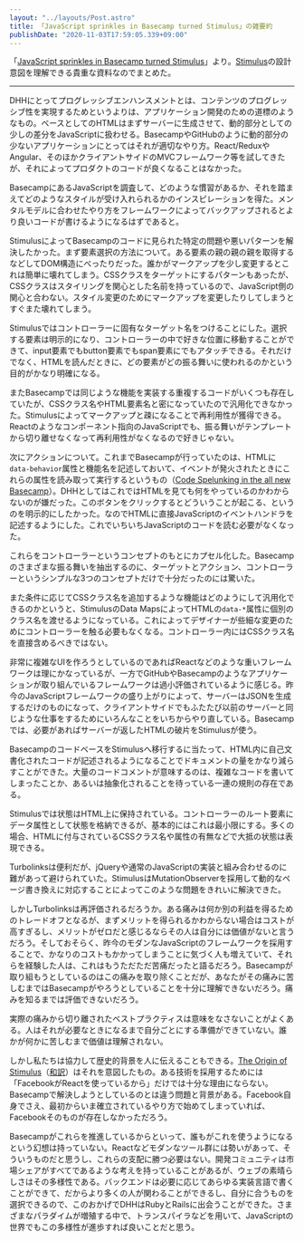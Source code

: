 ```yaml
---
layout: "../layouts/Post.astro"
title: 「JavaScript sprinkles in Basecamp turned Stimulus」の雑要約
publishDate: "2020-11-03T17:59:05.339+09:00"
---
```


「[JavaScript sprinkles in Basecamp turned Stimulus](https://changelog.com/podcast/286)」より。[Stimulus](https://stimulusjs.org/)の設計意図を理解できる貴重な資料なのでまとめた。

---

DHHにとってプログレッシブエンハンスメントとは、コンテンツのプログレッシブ性を実現するためというよりは、アプリケーション開発のための道標のようなもの。ベースとしてのHTMLはまずサーバーに生成させて、動的部分としての少しの差分をJavaScriptに扱わせる。BasecampやGitHubのように動的部分の少ないアプリケーションにとってはそれが適切なやり方。React/ReduxやAngular、そのほかクライアントサイドのMVCフレームワーク等を試してきたが、それによってプロダクトのコードが良くなることはなかった。

BasecampにあるJavaScriptを調査して、どのような慣習があるか、それを踏まえてどのようなスタイルが受け入れられるかのインスピレーションを得た。メンタルモデルに合わせたやり方をフレームワークによってバックアップされるとより良いコードが書けるようになるはずであると。

StimulusによってBasecampのコードに見られた特定の問題や悪いパターンを解決したかった。まず要素選択の方法について。ある要素の親の親の親を取得するなどしてDOM構造にべったりだった。誰かがマークアップを少し変更するとこれは簡単に壊れてしまう。CSSクラスをターゲットにするパターンもあったが、CSSクラスはスタイリングを関心とした名前を持っているので、JavaScript側の関心と合わない。スタイル変更のためにマークアップを変更したりしてしまうとすぐまた壊れてしまう。

Stimulusではコントローラーに固有なターゲット名をつけることにした。選択する要素は明示的になり、コントローラーの中で好きな位置に移動することができて、input要素でもbutton要素でもspan要素にでもアタッチできる。それだけでなく、HTMLを読んだときに、どの要素がどの振る舞いに使われるのかという目的がかなり明確になる。

またBasecampでは同じような機能を実装する重複するコードがいくつも存在していたが、CSSクラス名やHTML要素名と密になっていたので汎用化できなかった。Stimulusによってマークアップと疎になることで再利用性が獲得できる。Reactのようなコンポーネント指向のJavaScriptでも、振る舞いがテンプレートから切り離せなくなって再利用性がなくなるので好きじゃない。

次にアクションについて。これまでBasecampが行っていたのは、HTMLに`data-behavior`属性と機能名を記述しておいて、イベントが発火されたときにこれらの属性を読み取って実行するというもの（[Code Spelunking in the all new Basecamp](https://signalvnoise.com/posts/3167-code-spelunking-in-the-all-new-basecamp)）。DHHとしてはこれではHTMLを見ても何をやっているのかわからないのが嫌だった。このボタンをクリックするとどういうことが起こる、というのを明示的にしたかった。なのでHTMLに直接JavaScriptのイベントハンドラを記述するようにした。これでいちいちJavaScriptのコードを読む必要がなくなった。

これらをコントローラーというコンセプトのもとにカプセル化した。Basecampのさまざまな振る舞いを抽出するのに、ターゲットとアクション、コントローラーというシンプルな3つのコンセプトだけで十分だったのには驚いた。

また条件に応じてCSSクラス名を追加するような機能はどのようにして汎用化できるのかというと、StimulusのData MapsによってHTMLの`data-*`属性に個別のクラス名を渡せるようになっている。これによってデザイナーが些細な変更のためにコントローラーを触る必要もなくなる。コントローラー内にはCSSクラス名を直接含めるべきではない。

非常に複雑なUIを作ろうとしているのであればReactなどのような重いフレームワークは理にかなっているが、一方でGitHubやBasecampのようなアプリケーションが取り組んでいるフレームワークは過小評価されているように感じる。昨今のJavaScriptフレームワークの盛り上がりによって、サーバーはJSONを生成するだけのものになって、クライアントサイドでもふたたび以前のサーバーと同じような仕事をするためにいろんなことをいちからやり直している。Basecampでは、必要があればサーバーが返したHTMLの破片をStimulusが使う。

BasecampのコードベースをStimulusへ移行するに当たって、HTML内に自己文書化されたコードが記述されるようになることでドキュメントの量をかなり減らすことができた。大量のコードコメントが意味するのは、複雑なコードを書いてしまったことか、あるいは抽象化されることを待っている一連の規則の存在である。

Stimulusでは状態はHTML上に保持されている。コントローラーのルート要素にデータ属性として状態を格納できるが、基本的にはこれは最小限にする。多くの場合、HTMLに付与されているCSSクラス名や属性の有無などで大抵の状態は表現できる。

Turbolinksは便利だが、jQueryや通常のJavaScriptの実装と組み合わせるのに難があって避けられていた。StimulusはMutationObserverを採用して動的なページ書き換えに対応することによってこのような問題をきれいに解決できた。

しかしTurbolinksは再評価されるだろうか。ある痛みは何か別の利益を得るためのトレードオフとなるが、まずメリットを得られるかわからない場合はコストが高すぎるし、メリットがゼロだと感じるならその人は自分には価値がないと言うだろう。そしておそらく、昨今のモダンなJavaScriptのフレームワークを採用することで、かなりのコストもかかってしまうことに気づく人も増えていて、それらを経験した人は、これはもうただただ苦痛だったと語るだろう。Basecampが取り組もうとしているのはこの痛みを取り除くことだが、あなたがその痛みに苦しむまではBasecampがやろうとしていることを十分に理解できないだろう。痛みを知るまでは評価できないだろう。

実際の痛みから切り離されたベストプラクティスは意味をなさないことがよくある。人はそれが必要なときになるまで自分ごとにする準備ができていない。誰かが何かに苦しむまで価値は理解されない。

しかし私たちは協力して歴史的背景を人に伝えることもできる。[The Origin of Stimulus](https://stimulusjs.org/handbook/origin)（[和訳](https://yuheiy.hatenablog.com/entry/2019/05/02/204549)）はそれを意図したもの。ある技術を採用するためには「FacebookがReactを使っているから」だけでは十分な理由にならない。Basecampで解決しようとしているのとは違う問題と背景がある。Facebook自身でさえ、最初からいま確立されているやり方で始めてしまっていれば、Facebookそのものが存在しなかっただろう。

Basecampがこれらを推進しているからといって、誰もがこれを使うようになるという幻想は持っていない。Reactなどモダンなツール群には勢いがあって、そういうものだと思うし、これらの支配に勝つ必要はない。開発コミュニティは市場シェアがすべてであるような考えを持っていることがあるが、ウェブの素晴らしさはその多様性である。バックエンドは必要に応じてあらゆる実装言語で書くことができて、だからより多くの人が関わることができるし、自分に合うものを選択できるので、このおかげでDHHはRubyとRailsに出会うことができた。さまざまなパラダイムが増殖する中で、トランスパイラなどを用いて、JavaScriptの世界でもこの多様性が進歩すれば良いことだと思う。
